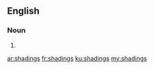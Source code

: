 ==English==

===Noun===
{{head|en|plural}}

# {{plural of|shading|lang=en}}

[[ar:shadings]]
[[fr:shadings]]
[[ku:shadings]]
[[my:shadings]]